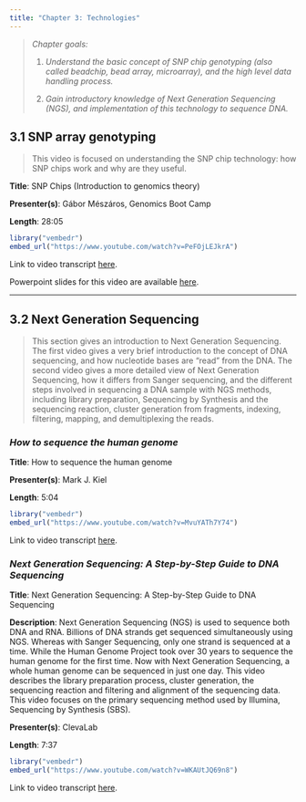 ```yaml
---
title: "Chapter 3: Technologies"
---
```


> *Chapter goals:*
>
> 1.  *Understand the basic concept of SNP chip genotyping (also called beadchip, bead array, microarray), and the high level data handling process.*
>
> 2.  *Gain introductory knowledge of Next Generation Sequencing (NGS), and implementation of this technology to sequence DNA.*

## 3.1 SNP array genotyping {#sec-section1}

> This video is focused on understanding the SNP chip technology: how SNP chips work and why are they useful.

**Title**: SNP Chips (Introduction to genomics theory)

**Presenter(s)**: Gábor Mészáros, Genomics Boot Camp

**Length**: 28:05

```r
library("vembedr")
embed_url("https://www.youtube.com/watch?v=PeFOjLEJkrA")
```

Link to video transcript [here](chapter3.1_transcript.qmd).

Powerpoint slides for this video are available [here](https://github.com/GenomicsBootCamp/IntroductionToGenomics).

------------------------------------------------------------------------

## 3.2 Next Generation Sequencing {#sec-section2}

> This section gives an introduction to Next Generation Sequencing. The first video gives a very brief introduction to the concept of DNA sequencing, and how nucleotide bases are "read" from the DNA. The second video gives a more detailed view of Next Generation Sequencing, how it differs from Sanger sequencing, and the different steps involved in sequencing a DNA sample with NGS methods, including library preparation, Sequencing by Synthesis and the sequencing reaction, cluster generation from fragments, indexing, filtering, mapping, and demultiplexing the reads.

### *How to sequence the human genome*

**Title**: How to sequence the human genome

**Presenter(s)**: Mark J. Kiel

**Length**: 5:04

```r
library("vembedr")
embed_url("https://www.youtube.com/watch?v=MvuYATh7Y74")
```

Link to video transcript [here](chapter3.2_transcript.qmd#sec-video1).

### *Next Generation Sequencing: A Step-by-Step Guide to DNA Sequencing*

**Title**: Next Generation Sequencing: A Step-by-Step Guide to DNA Sequencing

**Description**: Next Generation Sequencing (NGS) is used to sequence both DNA and RNA. Billions of DNA strands get sequenced simultaneously using NGS. Whereas with Sanger Sequencing, only one strand is sequenced at a time. While the Human Genome Project took over 30 years to sequence the human genome for the first time. Now with Next Generation Sequencing, a whole human genome can be sequenced in just one day. This video describes the library preparation process, cluster generation, the sequencing reaction and filtering and alignment of the sequencing data. This video focuses on the primary sequencing method used by Illumina, Sequencing by Synthesis (SBS).

**Presenter(s)**: ClevaLab

**Length**: 7:37

```r
library("vembedr")
embed_url("https://www.youtube.com/watch?v=WKAUtJQ69n8")
```

Link to video transcript [here](chapter3.2_transcript.qmd#sec-video2).
